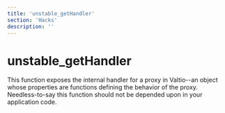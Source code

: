 ```yaml
---
title: 'unstable_getHandler'
section: 'Hacks'
description: ''
---
```


# unstable_getHandler

This function exposes the internal handler for a proxy in Valtio--an object whose properties are functions defining the behavior of the proxy. Needless-to-say this function should not be depended upon in your application code.
